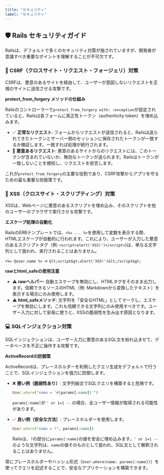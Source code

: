 ```yaml
---
title: "セキュリティ"
label: "セキュリティ"
---
```


## 🛡️ Rails セキュリティガイド

Railsは、デフォルトで多くのセキュリティ対策が施されていますが、開発者が意識すべき重要なポイントを理解することが不可欠です。

### 🚫 CSRF（クロスサイト・リクエスト・フォージェリ）対策

CSRFは、悪意のあるサイトを経由して、ユーザーが意図しないリクエストを正規のサイトに送信させる攻撃です。

**protect_from_forgery メソッドの仕組み**

Railsのコントローラーで`protect_from_forgery with: :exception`が設定されていると、Railsは各フォームに真正性トークン（authenticity token）を埋め込みます。

- ✅ **正常なリクエスト**: フォームからリクエストが送信されると、Railsは送られてきたトークンとサーバー側のセッションに保存されたトークンが一致するか検証します。一致すれば処理が続行されます。
- 🚨 **悪意あるリクエスト**: 悪意のあるサイトからのリクエストには、このトークンが含まれていないか、無効なトークンが送られます。Railsはトークンが一致しないことを検知し、リクエストを拒否します。

これが`protect_from_forgery`の主要な役割であり、CSRF攻撃からアプリを守るための最も重要な防衛策です。

### 🎨 XSS（クロスサイト・スクリプティング）対策

XSSは、Webページに悪意のあるスクリプトを埋め込み、そのスクリプトを他のユーザーのブラウザで実行させる攻撃です。

**エスケープ処理の自動化**

RailsのERBテンプレートでは、`<%= ... %>`を使用して変数を表示する際、HTMLエスケープが自動的に行われます。これにより、ユーザーが入力した悪意のあるスクリプトタグ（例: `<script>alert('XSS!')</script>`)は、単なる文字列として扱われ、実行されることはありません。

`<%= @user.name %>` → `&lt;script&gt;alert('XSS!')&lt;/script&gt;`

**rawとhtml_safeの使用注意**

- ⚠️ **rawヘルパー**: 自動エスケープを無効にし、HTMLタグをそのまま出力します。信頼できるソースのHTML（例: Markdownから変換したテキスト）を表示する場合にのみ使用します。
- ⚠️ **html_safeメソッド**: 文字列を「安全なHTML」としてマークし、エスケープを無効にします。これも信頼できる文字列にのみ使用すべきです。ユーザー入力に対して安易に使うと、XSSの脆弱性を生み出す原因となります。

### 💻 SQLインジェクション対策

SQLインジェクションは、ユーザー入力に悪意のあるSQL文を紛れ込ませて、データベースを不正に操作する攻撃です。

**ActiveRecordの防御策**

ActiveRecordは、プレースホルダーを利用したクエリ生成をデフォルトで行うことで、SQLインジェクションを強力に防御します。

- ❌ **悪い例（脆弱性あり）**: 文字列結合でSQLクエリを構築すると危険です。
  ```ruby
  User.where("name = '#{params[:name]}'")
  ```
  `params[:name]`が `' or 1=1 --` の場合、全ユーザー情報が取得される可能性があります。

- ✅ **良い例（安全な方法）**: プレースホルダーを使用します。
  ```ruby
  User.where("name = ?", params[:name])
  ```
  Railsは、`?`の部分に`params[:name]`の値を安全に埋め込みます。`' or 1=1 --` のような文字列は、`name`の値そのものとして扱われ、SQL文として解釈されることはありません。

常にプレースホルダーやハッシュ形式（`User.where(name: params[:name])`）を使ってクエリを記述することで、安全なアプリケーションを構築できます。